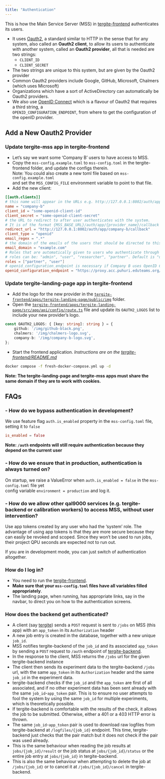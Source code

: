 ```yaml
---
title: "Authentication"
---
```


This is how the Main Service Server (MSS) in [tergite-frontend](https://github.com/tergite/tergite-frontend) 
authenticates its users.

- It uses [Oauth2](https://oauth.net/2/), a standard similar to HTTP in the sense that for any system,
  also called an **Oauth2 client**, to allow its users to authenticate with another system,
  called an **Oauth2 provider**, all that is needed are two strings:
  - `CLIENT_ID`
  - `CLIENT_SECRET`
- The two strings are unique to this system, but are given by the Oauth2 provider
- Common Oauth2 providers include Google, GitHub, Microsoft, Chalmers (which uses Microsoft)
- Organizations which have a sort of ActiveDirectory can automatically be Oauth2 providers.
- We also use [OpenID Connect](https://openid.net/developers/how-connect-works/) which is a flavour of Oauth2 that requires a third string, a  
  `OPENID_CONFIGURATION_ENDPOINT`, from where to get the configuration of the openID provider.

## Add a New Oauth2 Provider

### Update tergite-mss app in tergite-frontend

- Let's say we want some 'Company B' users to have access to MSS.
- Copy the `mss-config.example.toml` to `mss-config.toml` in the tergite-frontend folder, and update the configs therein.  
  Note: You could also create a new toml file based on `mss-config.example.toml`  
  and set the `MSS_CONFIG_FILE` environment variable to point to that file.
- Add the new client:

```toml
[[auth.clients]]
# this name will appear in the URLs e.g. http://127.0.0.1:8002/auth/app/company-b/...
name = "company-b"
client_id = "some-openid-client-id"
client_secret = "some-openid-client-secret"
# the URL to redirect to after user authenticates with the system.
# It is of the format {MSS_BASE_URL}/auth/app/{provider_name}/callback
redirect_url = "http://127.0.0.1:8002/auth/app/company-b/callback"
client_type = "openid"
email_regex = ".*"
# the domain of the emails of the users that should be directed to this auth client
email_domain = "example.com"
# Roles that are automatically given to users who authenticate through Company B
# roles can be: "admin", "user", "researcher", "partner". Default is "user".
roles = ["partner", "user"]
# openid_configuration_endpoint is necessary if Company B uses OpenID Connect, otherwise ignore.
openid_configuration_endpoint = "https://proxy.acc.puhuri.eduteams.org/.well-known/openid-configuration"
```

### Update tergite-landing-page app in tergite-frontend

- Add the logo for the new provider in the [`tergite-frontend/apps/tergite-landing-page/public/img`](https://github.com/tergite/tergite-frontend/tree/main/apps/tergite-landing-page/public/img) folder.
- Open the [`tergite-frontend/apps/tergite-landing-page/src/app/api/config/route.ts`](https://github.com/tergite/tergite-frontend/tree/main/apps/tergite-landing-page/src/app/api/config/route.ts) file and update its `OAUTH2_LOGOS` list to include your new provider's logo.

```typescript
const OAUTH2_LOGOS: { [key: string]: string } = {
	github: '/img/github-black.png',
	chalmers: '/img/chalmers-logo.svg',
	company-b: '/img/company-b-logo.svg',
};
```

- Start the frontend application.
  _Instructions are on the [tergite-frontend/README.md](https://github.com/tergite/tergite-frontend/blob/main/README.md)_

```zsh
docker compose -f fresh-docker-compose.yml up -d
```

  **Note: The tergite-landing-page and tergite-mss apps must share the same domain if they are to work with cookies.**

## FAQs

### - How do we bypass authentication in development?

We use feature flag `auth.is_enabled` property in the `mss-config.toml` file, setting it to `false`

```toml
is_enabled = false
```

**Note: `/auth` endpoints will still require authentication because they depend on the current user**

### - How do we ensure that in production, authentication is always turned on?

On startup, we raise a ValueError when `auth.is_enabled = false` in the `mss-config.toml` file yet  
config variable `environment = production` and log it.

### - How do we allow other qal9000 services (e.g. tergite-backend or calibration workers) to access MSS, without user intervention?

Use app tokens created by any user who had the 'system' role.
The advantage of using app tokens is that they are more secure because they can easily be revoked and scoped.
Since they won't be used to run jobs, their project QPU seconds are expected not to run out.

If you are in development mode, you can just switch of authentication altogether.

### How do I log in?

- You need to run the [tergite-frontend](https://github.com/tergite/tergite-frontend).
- **Make sure that your `mss-config.toml` files have all variables filled appropriately**.
- The landing page, when running, has appropriate links, say in the navbar, to direct you on how to the authentication screens.

### How does the backend get authenticated?

- A client (say [tergite](https://github.com/tergite/tergite)) sends a `POST`
  request is sent to `/jobs` on MSS (this app) with an `app_token` in its `Authorization` header
- A new job entry is created in the database, together with a new unique `job_id`.
- MSS notifies tergite-backend of the `job_id` and its associated `app_token` by sending a `POST` request to `/auth` endpoint
  of [tergite-backend](https://github.com/tergite/tergite-backend).
- In the response to the client, MSS returns the `/jobs` url for the given tergite-backend instance
- The client then sends its experiment data to the tergite-backend `/jobs` url, with the same `app_token` in
  its `Authorization` header and the same `job_id` in the experiment data.
- tergite-backend checks if the `job_id` and the `app_token` are first of all associated, and if no other experiment data has
  been sent already with the same `job_id`-`app_token` pair. This is to ensure no user attempts to fool the system
  by using the same `job_id` for multiple experiments, which is theoretically possible.
- If tergite-backend is comfortable with the results of the check, it allows the job to be submitted. Otherwise, either a 401
  or a 403 HTTP error is thrown.
- The same `job_id`-`app_token` pair is used to download raw logfiles from tergite-backend at `/logfiles/{job_id}` endpoint.
  This time, tergite-backend just checks that the pair match but it does not check if the pair was used already.
- This is the same behaviour when reading the job results at `jobs/{job_id}/result`
  or the job status at `jobs/{job_id}/status` or the entire job entry at `jobs/{job_id}` in tergite-backend.
- This is also the same behaviour when attempting to delete the job at `/jobs/{job_id}` or to cancel it at
  `/jobs/{job_id}/cancel` in tergite-backend.
